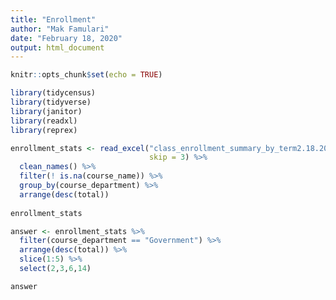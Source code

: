 ```yaml
---
title: "Enrollment"
author: "Mak Famulari"
date: "February 18, 2020"
output: html_document
---
```


```r
knitr::opts_chunk$set(echo = TRUE)
```

```r
library(tidycensus)
library(tidyverse)
library(janitor)
library(readxl)
library(reprex)
```

```r
enrollment_stats <- read_excel("class_enrollment_summary_by_term2.18.20.xlsx", 
                               skip = 3) %>% 
  clean_names() %>% 
  filter(! is.na(course_name)) %>% 
  group_by(course_department) %>% 
  arrange(desc(total))
  
enrollment_stats
```

```r
answer <- enrollment_stats %>% 
  filter(course_department == "Government") %>% 
  arrange(desc(total)) %>% 
  slice(1:5) %>% 
  select(2,3,6,14)

answer
```